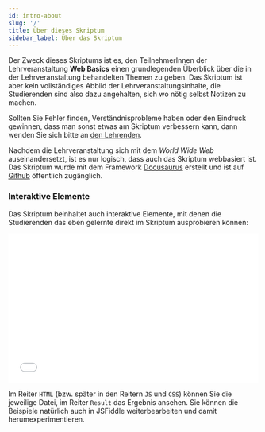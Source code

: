 ---
id: intro-about
slug: '/'
title: Über dieses Skriptum
sidebar_label: Über das Skriptum
---

Der Zweck dieses Skriptums ist es, den TeilnehmerInnen der Lehrveranstaltung **Web Basics**
einen grundlegenden Überblick über die in der Lehrveranstaltung behandelten Themen zu geben.
Das Skriptum ist aber kein vollständiges Abbild der Lehrveranstaltungsinhalte, die
Studierenden sind also dazu angehalten, sich wo nötig selbst Notizen zu machen.

Sollten Sie Fehler finden, Verständnisprobleme haben oder den Eindruck gewinnen, dass
man sonst etwas am Skriptum verbessern kann, dann wenden Sie sich bitte an <a href="mailto:michael.faschinger@lv.campus02.at">den Lehrenden</a>.

Nachdem die Lehrveranstaltung sich mit dem *World Wide Web* auseinandersetzt, ist
es nur logisch, dass auch das Skriptum webbasiert ist. Das Skriptum wurde mit dem
Framework <a href="https://docusaurus.io">Docusaurus</a> erstellt und ist 
auf <a href="https://github.com/michivo/webbasics">Github</a> öffentlich zugänglich.

### Interaktive Elemente

Das Skriptum beinhaltet auch interaktive Elemente, mit denen die Studierenden das
eben gelernte direkt im Skriptum ausprobieren können:

<iframe width="100%" height="300" src="//jsfiddle.net/michivo/39hm80d6/7/embedded/html,result/dark/" allowfullscreen="allowfullscreen" frameborder="0"></iframe>

Im Reiter `HTML` (bzw. später in den Reitern `JS` und `CSS`) können Sie die jeweilige Datei, im Reiter `Result` das Ergebnis ansehen. Sie können die Beispiele natürlich
auch in JSFiddle weiterbearbeiten und damit herumexperimentieren.
